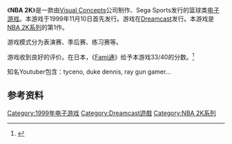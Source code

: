 {{For|对系列的介绍|NBA 2K系列}}

{{NoteTA
| G1=Games
}}

《'''NBA 2K'''》是一款由[[Visual_Concepts|Visual Concepts]]公司制作、Sega Sports发行的篮球类[[电子游戏|电子游戏]]。本游戏于1999年11月10日首先发行。游戏在[[Dreamcast|Dreamcast]]发行。本游戏是[[NBA_2K系列|NBA 2K系列]]的第1作。

游戏模式分为表演赛、季后赛、练习赛等。

游戏收到良好的评价。在日本，《[[Fami通|Fami通]]》给予本游戏33/40的分数。<ref name="Fam">{{cite magazine|title=ドリームキャスト - NBA 2K |magazine=[[Famitsu|Famitsu]] |volume=915 |date=2006-06-30 |page=40}}</ref>

知名Youtuber包含：tyceno, duke dennis, ray gun gamer…

== 参考资料 ==
{{Reflist}}

{{NBA 2K系列}}

{{DEFAULTSORT:NBA 2K}}
[[Category:1999年电子游戏|Category:1999年电子游戏]]
[[Category:Dreamcast遊戲|Category:Dreamcast遊戲]]
[[Category:NBA_2K系列|Category:NBA 2K系列]]

{{sports-videogame-stub}}